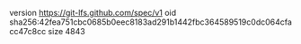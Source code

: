 version https://git-lfs.github.com/spec/v1
oid sha256:42fea751cbc0685b0eec8183ad291b1442fbc364589519c0dc064cfacc47c8cc
size 4843
